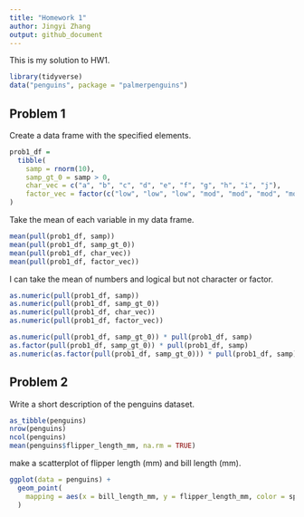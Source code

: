 ```yaml
---
title: "Homework 1"
author: Jingyi Zhang
output: github_document
---
```


This is my solution to HW1.

```r
library(tidyverse)
data("penguins", package = "palmerpenguins")
```


## Problem 1

Create a data frame with the specified elements.

```r
prob1_df = 
  tibble(
    samp = rnorm(10),
    samp_gt_0 = samp > 0,
    char_vec = c("a", "b", "c", "d", "e", "f", "g", "h", "i", "j"),
    factor_vec = factor(c("low", "low", "low", "mod", "mod", "mod", "mod", "high", "high", "high"))
)
```

Take the mean of each variable in my data frame.

```r
mean(pull(prob1_df, samp))
mean(pull(prob1_df, samp_gt_0))
mean(pull(prob1_df, char_vec))
mean(pull(prob1_df, factor_vec))
```

I can take the mean of numbers and logical but not character or factor.

```r
as.numeric(pull(prob1_df, samp))
as.numeric(pull(prob1_df, samp_gt_0))
as.numeric(pull(prob1_df, char_vec))
as.numeric(pull(prob1_df, factor_vec))
```

```r
as.numeric(pull(prob1_df, samp_gt_0)) * pull(prob1_df, samp)
as.factor(pull(prob1_df, samp_gt_0)) * pull(prob1_df, samp)
as.numeric(as.factor(pull(prob1_df, samp_gt_0))) * pull(prob1_df, samp)
```


## Problem 2

Write a short description of the penguins dataset.

```r
as_tibble(penguins)
nrow(penguins)
ncol(penguins)
mean(penguins$flipper_length_mm, na.rm = TRUE)
```

make a scatterplot of flipper length (mm) and bill length (mm).

```r
ggplot(data = penguins) +
  geom_point(
    mapping = aes(x = bill_length_mm, y = flipper_length_mm, color = species)
  )
```


